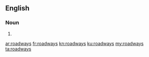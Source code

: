 ==English==

===Noun===
{{head|en}}

# {{plural of|roadway}}

[[ar:roadways]]
[[fr:roadways]]
[[kn:roadways]]
[[ku:roadways]]
[[my:roadways]]
[[ta:roadways]]